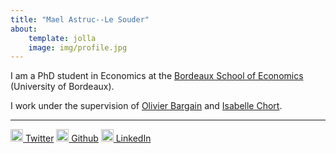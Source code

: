 ```yaml
---
title: "Mael Astruc--Le Souder"
about:
    template: jolla
    image: img/profile.jpg
---
```


I am a PhD student in Economics at the [Bordeaux School of Economics](https://www.bse.u-bordeaux.fr/) (University of Bordeaux).

I work under the supervision of [Olivier Bargain](https://sites.google.com/site/bargainoliv/) and [Isabelle Chort](https://sites.google.com/site/isabellechort/).

 ---

[![](img/twitter.png){width="20px"} Twitter](https://twitter.com/MaelAstruc){.btn .btn-outline-primary .btn role="button"}
[![](img/github.png){width="20px"} Github](https://github.com/MaelAstruc){.btn .btn-outline-primary .btn role="button"}
[![](img/linkedin.png){width="20px"} LinkedIn](https://www.linkedin.com/in/mael-astruc-le-souder){.btn .btn-outline-primary .btn role="button"}
